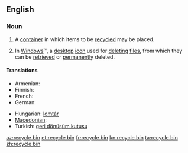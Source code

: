 ==English==

===Noun===
{{en-noun}}

# A [[container]] in which items to be [[recycled]] may be placed.
# {{context|computing}} In [[Windows]]&trade;, a [[desktop]] [[icon]] used for [[deleting]] [[file]]s, from which they can be [[retrieved]] or [[permanently]] deleted.

====Translations====
{{trans-top|container}}
* Armenian: {{t-|hy|զիբիլի վեդռո|tr=zibili vedro}}
* Finnish: {{t-|fi|kierrätysastia}}
* French: {{t+|fr|corbeille|f}}
* German: {{t+|de|Papierkorb|m}}
{{trans-mid}}
* Hungarian: [[lomtár]]
* [[Macedonian]]: {{t-|mk|канта за рециклирање|f|sc=Cyrl|tr=kánta za reciklíranje}}
* Turkish: [[geri dönüşüm kutusu]]
{{trans-bottom}}

[[az:recycle bin]]
[[et:recycle bin]]
[[fr:recycle bin]]
[[kn:recycle bin]]
[[ta:recycle bin]]
[[zh:recycle bin]]